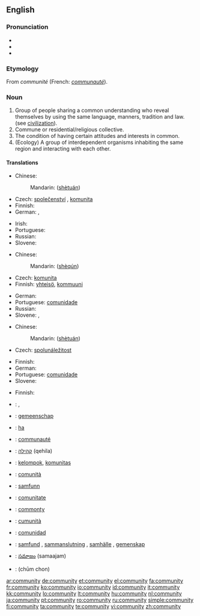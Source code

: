 {{wikipedia|dab=community (disambiguation)|community}}
==English==

===Pronunciation===
* {{IPA|/k(ə)ˈmjunəti/ or /k(ə)ˈmjunəɾi/}}
* {{audio|en-us-community.ogg|Audio (US)}}
* {{audio|en-ca-community.ogg|Audio (CA)}}

===Etymology===
From {{OF.}} ''communité'' (French: ''[[communauté]]'').

===Noun===
{{wikipedia}}
{{en-noun|communit|ies}}

# Group of people sharing a common understanding who reveal themselves by using the same language, manners, tradition and law. (see [[civilization]]).
# Commune or residential/religious collective.
# The condition of having certain attitudes and interests in common.
# (Ecology) A group of interdependent organisms inhabiting the same region and interacting with each other.

====Translations====
{{trans-top|group of people sharing a common understanding}}
* Chinese:
*: Mandarin: {{zh-ts|社團|社团}} ([[shè]][[tuán]])
* Czech: [[společenství]] {{n}}, [[komunita]] {{f}}
* Finnish: {{t+|fi|yhteisö}}
* German: {{t+|de|Gemeinschaft|f}}, {{t+|de|Gesellschaft|f}}
{{trans-mid}}
* Irish: {{t-|ga|cumann|m|xs=Irish}}
* Portuguese: {{t+|pt|comunidade|f}}
* Russian: {{t+|ru|сообщество|n|tr=soóbščestvo|sc=Cyrl}}
* Slovene: {{t+|sl|skupnost|f}}
{{trans-bottom}}

{{trans-top|commune or residential/religious collective}}
* Chinese:
*: Mandarin: {{zh-ts|社群|社群}} ([[shè]][[qún]])
* Czech: [[komunita]] {{f}}
* Finnish: [[yhteisö]], [[kommuuni]]
{{trans-mid}}
* German: {{t+|de|Gemeinde|f}}
* Portuguese: [[comunidade]] {{f}}
* Russian: {{t+|ru|сообщество|n|tr=soóbščestvo|sc=Cyrl}}
* Slovene: {{t+|sl|skupnost|f}}, {{t+|sl|komuna|f}}
{{trans-bottom}}

{{trans-top|condition of having certain attitudes and interests in common}}
* Chinese:
*: Mandarin: {{zh-ts|社團|社团}} ([[shè]][[tuán]])
* Czech: [[spolunáležitost]] {{f}}
{{trans-mid}}
* Finnish: {{t|fi|yhteisöllisyys}}
* German: {{t+|de|Gemeinschaft|f}}
* Portuguese: [[comunidade]] {{f}}
* Slovene: {{t+|sl|skupnost|f}}
{{trans-bottom}}

{{trans-top|ecology: group of interdependent organisms}}
* Finnish: {{t-|fi|yhdyskunta}}
{{trans-mid}}
{{trans-bottom}}

{{checktrans-top}}
* {{ttbc|Arabic}}: {{Arab|[[جماعة]]}} {{f}}, {{Arab|[[جالية]]}} {{f}}
* {{ttbc|Dutch}}: [[gemeenschap]] {{f}}
* {{ttbc|Ewe}}: [[ha]]
* {{ttbc|French}}: [[communauté]] {{f}}
* {{ttbc|Hebrew}}: [[קהילה]] (qehila) {{f}}
* {{ttbc|Indonesian}}: [[kelompok]], [[komunitas]]
* {{ttbc|Italian}}: [[comunità]] {{f}}
{{trans-mid}}
* {{ttbc|Norwegian}}: [[samfunn]] {{n}}
* {{ttbc|Romanian}}: [[comunitate]] {{f}}
* {{ttbc|Scots}}: [[commonty]]
* {{ttbc|Sicilian}}: [[cumunità]] {{f}}
* {{ttbc|Spanish}}: [[comunidad]] {{f}}
* {{ttbc|Swedish}}: [[samfund]] {{c}}, [[sammanslutning]] {{c}}, [[samhälle]] {{c}}, [[gemenskap]] {{c}}
* {{ttbc|Telugu}}: [[సమాజం]] (samaajam)
* {{ttbc|Thai}}: {{Thai|[[ชุมชน]]}} (chūm chon)
{{trans-bottom}}

[[ar:community]]
[[de:community]]
[[et:community]]
[[el:community]]
[[fa:community]]
[[fr:community]]
[[ko:community]]
[[io:community]]
[[id:community]]
[[it:community]]
[[kk:community]]
[[lo:community]]
[[lt:community]]
[[hu:community]]
[[nl:community]]
[[ja:community]]
[[pt:community]]
[[ro:community]]
[[ru:community]]
[[simple:community]]
[[fi:community]]
[[ta:community]]
[[te:community]]
[[vi:community]]
[[zh:community]]